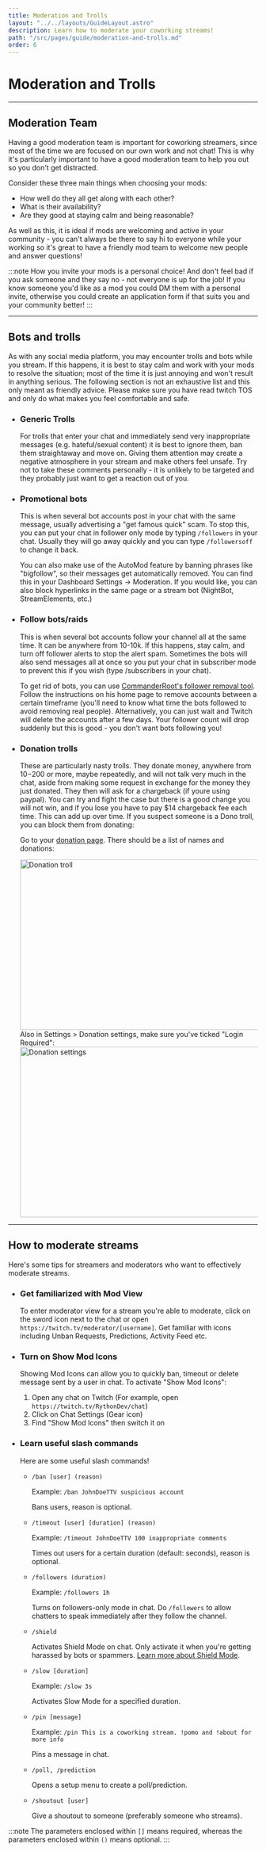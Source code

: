 ```yaml
---
title: Moderation and Trolls
layout: "../../layouts/GuideLayout.astro"
description: Learn how to moderate your coworking streams!
path: "/src/pages/guide/moderation-and-trolls.md"
order: 6
---
```


# Moderation and Trolls

---

## Moderation Team

Having a good moderation team is important for coworking streamers, since most of the time we are focused on our own work and not chat! This is why it's particularly important to have a good moderation team to help you out so you don't get distracted. 

Consider these three main things when choosing your mods:

- How well do they all get along with each other?
- What is their availability?
- Are they good at staying calm and being reasonable?

As well as this, it is ideal if mods are welcoming and active in your community - you can't always be there to say hi to everyone while your working so it's great to have a friendly mod team to welcome new people and answer questions!

:::note
How you invite your mods is a personal choice! And don't feel bad if you ask someone and they say no - not everyone is up for the job! If you know someone you'd like as a mod you could DM them with a personal invite, otherwise you could create an application form if that suits you and your community better!
:::


---

## Bots and trolls

As with any social media platform, you may encounter trolls and bots while you stream. If this happens, it is best to stay calm and work with your mods to resolve the situation; most of the time it is just annoying and won't result in anything serious. The following section is not an exhaustive list and this only meant as friendly advice. Please make sure you have read twitch TOS and only do what makes you feel comfortable and safe.

- ### Generic Trolls

    For trolls that enter your chat and immediately send very inappropriate messages (e.g. hateful/sexual content) it is best to ignore them, ban them straightaway and move on. Giving them attention may create a negative atmosphere in your stream and make others feel unsafe. Try not to take these comments personally - it is unlikely to be targeted and they probably just want to get a reaction out of you. 

- ### Promotional bots

    This is when several bot accounts post in your chat with the same message, usually advertising a "get famous quick" scam. To stop this, you can put your chat in follower only mode by typing `/followers` in your chat. Usually they will go away quickly and you can type `/followersoff` to change it back.

    You can also make use of the AutoMod feature by banning phrases like "bigfollow", so their messages get automatically removed. You can find this in your Dashboard Settings → Moderation. If you would like, you can also block hyperlinks in the same page or a stream bot (NightBot, StreamElements, etc.)

- ### Follow bots/raids

    This is when several bot accounts follow your channel all at the same time. It can be anywhere from 10-10k. If this happens, stay calm, and turn off follower alerts to stop the alert spam. Sometimes the bots will also send messages all at once so you put your chat in subscriber mode to prevent this if you wish (type <span class="code-highlight">/subscribers</span> in your chat).

    To get rid of bots, you can use [CommanderRoot's follower removal tool](https://twitch-tools.rootonline.de/follower_remover.php). Follow the instructions on his home page to remove accounts between a certain timeframe (you'll need to know what time the bots followed to avoid removing real people). Alternatively, you can just wait and Twitch will delete the accounts after a few days. Your follower count will drop suddenly but this is good - you don't want bots following you!

- ### Donation trolls

    These are particularly nasty trolls. They donate money, anywhere from $10-$200 or more, maybe repeatedly, and will not talk very much in the chat, aside from making some request in exchange for the money they just donated. They then will ask for a chargeback (if youre using paypal). You can try and fight the case but there is a good change you will not win, and if you lose you have to pay $14 chargeback fee each time. This can add up over time. If you suspect someone is a Dono troll, you can block them from donating:

    Go to your [donation page](https://streamlabs.com/dashboard#/donations). There should be a list of names and donations:

    <Image src={DonationTroll} alt="Donation troll" width="720" height="344" loading="lazy" />

    <br /> 
    Also in Settings > Donation settings, make sure you've ticked "Login Required":

    <Image src={DonationSettings} alt="Donation settings" loading="lazy" width="720" height="344"  />

---

## How to moderate streams

Here's some tips for streamers and moderators who want to effectively moderate streams.

- ### Get familiarized with Mod View
    To enter moderator view for a stream you're able to moderate, click on the sword icon next to the chat or open `https://twitch.tv/moderator/[username]`. Get familiar with icons including Unban Requests, Predictions, Activity Feed etc.

- ### Turn on Show Mod Icons
    Showing Mod Icons can allow you to quickly ban, timeout or delete message sent by a user in chat. To activate "Show Mod Icons":
    1. Open any chat on Twitch (For example, open `https://twitch.tv/RythonDev/chat`)
    2. Click on Chat Settings (Gear icon)
    3. Find "Show Mod Icons" then switch it on

- ### Learn useful slash commands
    Here are some useful slash commands! 
    - `/ban [user] (reason)` 
        
        Example: `/ban JohnDoeTTV suspicious account`
        
        Bans users, reason is optional.

    - `/timeout [user] [duration] (reason)`
        
        Example: `/timeout JohnDoeTTV 100 inappropriate comments`
        
        Times out users for a certain duration (default: seconds), reason is optional.

    - `/followers (duration)`
        
        Example: `/followers 1h`
        
        Turns on followers-only mode in chat. Do `/followers` to allow chatters to speak immediately after they follow the channel.
    
    - `/shield`
        
        Activates Shield Mode on chat. Only activate it when you're getting harassed by bots or spammers. [Learn more 
        about Shield Mode](https://safety.twitch.tv/s/article/Protect-your-channel-with-Shield-Mode?language=en_US).

    - `/slow [duration]`
        
        Example: `/slow 3s`

        Activates Slow Mode for a specified duration.

    - `/pin [message]`
        
        Example: `/pin This is a coworking stream. !pomo and !about for more info`
        
        Pins a message in chat.

    - `/poll, /prediction`
        
        Opens a setup menu to create a poll/prediction.

    - `/shoutout [user]`

        Give a shoutout to someone (preferably someone who streams).

:::note
The parameters enclosed within `[]` means required, whereas the parameters enclosed within `()` means optional.
:::